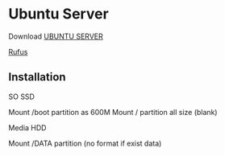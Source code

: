 # Ubuntu Server

Download [UBUNTU SERVER](https://ubuntu.com/download/server)

[Rufus](https://rufus.ie/pt_BR/)


## Installation

SO SSD

Mount /boot partition as 600M
Mount / partition all size (blank)

Media HDD

Mount /DATA partition (no format if exist data)
